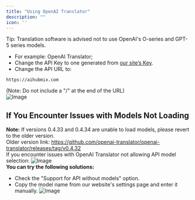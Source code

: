 ```yaml
---
title: "Using OpenAI Translator"
description: ""
icon: ''
---
```


Tip: Translation software is advised not to use OpenAI's O-series and GPT-5 series models.

- For example: OpenAI Translator;  
- Change the API Key to one generated from [our site’s Key](https://aihubmix.com/token).  
- Change the API URL to:
```
https://aihubmix.com
```
(Note: Do not include a "/" at the end of the URL)  
![Image](../../public/cn/image1.png) 

## If You Encounter Issues with Models Not Loading
**Note:**
If versions 0.4.33 and 0.4.34 are unable to load models, please revert to the older version.  
Older version link: https://github.com/openai-translator/openai-translator/releases/tag/v0.4.32  
If you encounter issues with OpenAI Translator not allowing API model selection:
![Image](../../public/cn/ot1.png)  
**You can try the following solutions:**
- Check the "Support for API without models" option.
- Copy the model name from our website's settings page and enter it manually.
![Image](../../public/cn/ot2.png)

